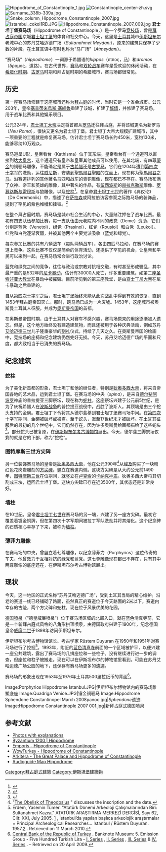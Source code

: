 {{Coord|41|00|23|N|28|58|33|E|region:TR_type:landmark_source:dewiki|display=title}}
[[Image:Hippodrome_of_Constantinople_1.jpg|right]]
[[File:Constantinople_center-zh.svg|thumb]]
[[Image:Surname_338b-339a.jpg|thumb]]
[[Image:Snake_column_Hippodrome_Constantinople_2007.jpg|thumb]]
[[Image:Istambul_cokol1RB.JPG|thumb]]
[[Image:Hippodrome_Constantinople_2007_009.jpg|thumb]]
'''君士坦丁堡赛马场'''（Hippodrome of Constantinople，{{lang-tr|Sultanahmet Meydanı, At Meydanı}}）是一个罗马[[竞技场|竞技场]]，曾是[[拜占庭帝国|拜占庭帝国]]京城[[君士坦丁堡|君士坦丁堡]]的体育和社交中心。今天，这里是[[土耳其|土耳其]]城市[[伊斯坦布尔|伊斯坦布尔]]老城中心的苏丹艾哈迈德广场（''Sultanahmet Meydanı''），原来的建筑只保存了少数的片段。在土耳其语中有时也称为“马广场”（''Atmeydanı''）。 

“赛马场”（''hippodrome''）一词源于希腊语的''hippos''（ιππος，[[马|马]]）和''dromos''（δρομος，道路）。在古代世界，[[赛马|赛马]]和[[双轮战车|双轮战车]]赛车是受欢迎的休闲活动，在[[希腊化时期|希腊化时期]]、[[古罗马|古罗马]]时期和拜占庭时期的希腊城市，赛马场都很常见。 

== 历史 ==
第一座赛马场修建于这座城市还称为[[拜占庭|拜占庭]]的时代，当时它是一个省会城市。公元203年，皇帝[[塞普蒂米烏斯·塞維魯|塞普蒂米烏斯·塞維魯]]重建了该城，扩建了[[城墙|城墙]]，并修建了赛马场，用于战车比赛和其他娱乐项目。 

公元324年，[[君士坦丁大帝|君士坦丁大帝]]决定将首都从[[罗马|罗马]]迁往拜占庭，并将该城更名为新罗马（''Neu Roma''），很快又更名为君士坦丁堡。君士坦丁大帝大规模扩建城市，其中一项重要的工程就是修复赛马场。估计君士坦丁赛马场长约450米，宽约130米，能够容纳10万观众。

赛马道呈U形，皇帝看台（Kathisma）位于其东端。皇帝看台有一个通道可以直接到达[[君士坦丁堡大皇宫|大皇宫]]，这个通道只有皇帝和皇室其他成员可以使用。在其北端，有四尊[[鎏金|鎏金]]的铜驷马雕像，不能确定是属于[[古希腊|古希腊]]还是[[古罗马|古罗马]]，它们在1204年遭到[[第四次十字军|第四次十字军]]的洗劫，运往[[威尼斯|威尼斯]]，安装到[[聖馬爾谷聖殿|聖馬爾谷聖殿]]的立面上，现在称为[[聖馬爾谷之马|聖馬爾谷之马]]。沿赛道排列的其他著名马匹和战车的青铜雕像，现在都已不存在。赛马场布满了众神、帝王和英雄的雕像，其中著名的作品，有[[留西波斯|留西波斯]]的[[赫拉克勒斯|赫拉克勒斯]]雕像、[[罗慕路斯与雷穆斯|罗慕路斯与雷穆斯]]与狼雕像，以及[[蛇柱|蛇柱]]<ref name="Statues in the hippodrome">{{cite journal| author=Sarah Guberti Bassett| title=The Antiquities in the Hippodrome of Constantinople| journal=Dumbarton Oaks Papers| year=1991| volume=45| page=87–96| url=http://links.jstor.org/sici?sici=0070-7546%281991%2945%3C87%3ATAITHO%3E2.0.CO%3B2-P&size=LARGE&origin=JSTOR-enlargePage| doi=10.2307/1291694| publisher=Dumbarton Oaks Papers, Vol. 45| access-date=2011-01-08| archive-date=2020-04-13| archive-url=https://web.archive.org/web/20200413173805/http://links.jstor.org/sici?sici=0070-7546%281991%2945%3C87%3ATAITHO%3E2.0.CO%3B2-P&size=LARGE&origin=JSTOR-enlargePage| dead-url=no}}</ref>。在皇帝[[君士坦丁七世|君士坦丁七世]]的著作《典仪论》（De Ceremoniis）中，描述了在[[萨拉森|萨拉森]]或阿拉伯访客参观之际跑马场的装饰品，提到了罕见的紫色帷幔和挂毯。<ref name="De Ceremoniis">{{cite journal|title=The Hippodrome at Byzantium|author=Rodolphe Guilland|url=http://links.jstor.org/sici?sici=0038-7134%28194810%2923%3A4%3C676%3ATHAB%3E2.0.CO%3B2-0&size=LARGE&origin=JSTOR-enlargePage|authorlink=鲁道夫·吉扬|journal=Speculum|publisher=Speculum, Vol. 23, No. 4|issue=4|doi=10.2307/2850448|year=1948|volume=23|pages=676–682}}</ref>

在整个拜占庭时期，赛马场是城市社会生活的中心，大量赌注押在了战车比赛。最初有四支队伍参加比赛，每一支队伍由元老院内不同的政党（Deme）资助，它们分别是蓝党（Venetoi）、绿党（Prasinoi）、红党（Rousioi）和白党（Leukoi）。红党和白党逐渐衰弱，并被其他两个主要党派吸收（蓝党和绿党）。

每次参加比赛的共有八辆战车（每队两辆战车），各由四匹马拉动，在赛马场的赛道上竞争。这些比赛不仅仅是简单的体育活动，还提供了罕见的机会，让皇帝和平民可以来到一起。在赛马场常会举行政治讨论。

蓝党和绿党之间的竞争，往往与政治或宗教对抗相交融，有时甚至形成骚乱，其中最严重的是532年的[[尼卡暴动|尼卡暴动]]，估计有30000人死亡，许多重要建筑，如第二座[[圣索非亚大教堂|圣索非亚大教堂]]在暴动中被摧毁。目前所见到的第三座教堂，是由[[查士丁尼大帝|查士丁尼大帝]]在尼卡暴动之后重建的。

自从[[第四次十字军|第四次十字军]]之后，君士坦丁堡始终未能从此次战乱中得到有效的恢复，直到1453年拜占庭帝国灭亡。那时，跑马场已成为一片废墟。1453年，这座城市被奥斯曼土耳其人征服，并成为[[奥斯曼帝国|奥斯曼帝国]]的首都。 

在奥斯曼帝国时期，由于土耳其人对赛车不感兴趣，赛马场原来的用途逐渐被人遗忘。但是，这个地方始终没有建造建筑物，而且还被用于各种庆典活动，例如苏丹[[艾哈迈德三世|艾哈迈德三世]]儿子隆重豪华的[[割礼|割礼]]仪式，持续了几天之久。在奥斯曼帝国的绘画中，竞技场的座椅和纪念建筑仍然完好无损。今天，苏丹艾哈迈德广场的平面和尺度，都大致相当于已消失的赛马场。

== 纪念建筑 ==
=== 蛇柱 ===
{{Main|蛇柱}}
为了美化新首都的形象，君士坦丁和他的继任者，特别是[[狄奥多西大帝|狄奥多西大帝]]，将来自帝国各地的艺术品，运到君士坦丁堡。在赛马场的中央（''spina''），是来自[[德尔斐|德尔斐]][[阿波罗|阿波罗]]神庙的普拉提亚三脚祭坛，现在称为[[蛇柱|蛇柱]]。这座祭坛兴建于公元前5世纪，是为了庆祝希腊人在[[波斯战争|波斯战争]]的普拉提亚战役中，战胜了波斯人。其顶端是由三个蛇头支持的金碗。君士坦丁下令将其从德尔斐移到君士坦丁堡赛马场中间。在[[第四次十字军|第四次十字军]]期间，金碗被破坏或被盗。至于蛇头，迟至17世纪末才被破坏。在土耳其征服后的最初的几个世纪中，它们仍然存在，因为许多奥斯曼绘画都描绘了这些蛇头<ref>{{Cite web |url=http://www.helleniccomserve.com/hippodrome.html |title=The Atmeidan, or Hippodrome-in Constantinople<!-- Bot generated title --> |accessdate=2011-01-08 |archive-date=2007-03-26 |archive-url=https://web.archive.org/web/20070326005754/http://www.helleniccomserve.com/hippodrome.html |dead-url=no }}</ref>。部分蛇头已被复原，在[[伊斯坦布尔考古博物馆|伊斯坦布尔考古博物馆]]展出。今天，德尔斐三脚祭坛仅剩的就是它的下部，称为“蛇柱”。

=== 图特摩斯三世方尖碑 ===
{{Main|图特摩斯三世方尖碑}}
另一位装饰赛马场的皇帝是[[狄奥多西大帝|狄奥多西大帝]]，他在公元390年<ref>"[http://www.livius.org/cn-cs/constantinople/constantinople_hippodrome_3.html The Obelisk of Theodosius] {{Wayback|url=http://www.livius.org/cn-cs/constantinople/constantinople_hippodrome_3.html |date=20170107160506 }}" discusses the inscription and the date.</ref>从[[埃及|埃及]]购买了一块粉红色花岗岩雕刻的[[方尖碑|方尖碑]]，竖立在赛道内侧。这块方尖碑是从大约公元前1490年，[[图特摩斯三世|图特摩斯三世]]在位期间，就竖立在[[卢克索|卢克索]]的[[卡纳克神庙|卡纳克神庙]]。狄奥多西大帝将其切割成三块，运回君士坦丁堡。这块方尖碑已存在近3500年，其状态还是非常良好。 

=== 墙柱 ===
{{Main|墙柱}}
在10世纪，皇帝[[君士坦丁七世|君士坦丁七世]]在赛马场的另一端，兴建了另一座方尖碑。最初它覆盖着镀金铜牌，但在第四次十字军期间被拉丁军队洗劫并将其熔化。这个纪念碑的石质核心幸存了下来，被称为[[墙柱|墙柱]]。

=== 薄菲力雕像===
在赛马场的中央，曾竖立着七尊雕像，以纪念薄菲力（Porphyrios）这位传奇的车夫，他曾效力于互相对抗的绿党和蓝党。这七尊雕像现在都已不存在，只有其中两尊雕像的底座还在，在伊斯坦布尔考古博物馆展出。

== 现状 ==
今天，这一地区的正式名称“苏丹艾哈迈德广场”，受到土耳其当局的精心维护。沿老的赛道一线已经铺砌了路面，虽然真正的赛道位于今天路面的2米以下。赛道内幸存的古迹，两个方尖碑和蛇柱，现在位于风景优美的花园。

[[德国喷泉|德国喷泉]]（“德皇威廉喷泉”）位于赛马场区域的北部入口，就在蓝色清真寺前，它是一个新拜占庭式风格的八角形拱顶喷泉，由德国政府兴建于1900年，纪念德国皇帝[[威廉二世_(德國)|威廉二世]]于1898年访问伊斯坦布尔。
 
伊斯坦布尔考古博物馆馆长、考古学家 Rüstem Duyuran 在1950年和1951年对赛马场进行了挖掘<ref>Erdem, Yasemin Tümer. "Atatürk Dönemi Arkeoloji Çalışmalarından Biri: Sultanahmet Kazısı," ATATÜRK ARAŞTIRMA MERKEZİ DERGİSİ, Sayı 62, Cilt: XXI, July 2005. [http://www.atam.gov.tr/index.php?Page=DergiIcerik&IcerikNo=1069] {{Wayback|url=http://www.atam.gov.tr/index.php?Page=DergiIcerik&IcerikNo=1069 |date=20120227010052 }}, İstanbul’da yapılan başlıca arkeolojik araştırmalar = Principal Archeological Researches... İstanbul / Rüstem Duyuran. 1957.[http://katalog.ibb.gov.tr/fmi/xsl/yordam/y1_liste.xsl?-db=YordamBT&-token.d=&-token.gt=&-token.yzyzm=yzm&cAlanlar=Duyuran,+Rüstem&-find] {{Wayback|url=http://katalog.ibb.gov.tr/fmi/xsl/yordam/y1_liste.xsl?-db=YordamBT&-token.d=&-token.gt=&-token.yzyzm=yzm&cAlanlar=Duyuran%2C+R%C3%BCstem&-find |date=20161222140700 }}. Retrieved on 11 March 2010.</ref>。1993年，附近的[[苏丹艾哈迈德清真寺|蓝色清真寺]]前面的一个区域被铲平，以便兴建一座公共建筑，露出了赛马场的几排座位和一些柱子。没有继续进行进一步的调查，但座位和柱子被搬走，现在可以在伊斯坦布尔的博物馆里看到。可能在苏丹艾哈迈德广场公园的地下，还保存有赛马场更多的遗迹。

赛马场的形象出现在1953年至1976年土耳其500里拉纸币的背面<ref>[http://www.tcmb.gov.tr/yeni/eng/ Central Bank of the Republic of Turkey] {{WebCite|url=https://www.webcitation.org/5hFIaQq0J?url=http://www.tcmb.gov.tr/yeni/eng/ |date=20090603031628 |dateformat=iso }}. Banknote Museum: 5. Emission Group - Five Hundred Turkish Lira - [http://www.tcmb.gov.tr/yeni/banknote/E5/182.htm I. Series] {{Wayback|url=http://www.tcmb.gov.tr/yeni/banknote/E5/182.htm |date=20090204092416 }}, [http://www.tcmb.gov.tr/yeni/banknote/E5/184.htm II. Series] {{Wayback|url=http://www.tcmb.gov.tr/yeni/banknote/E5/184.htm |date=20090204092417 }}, [http://www.tcmb.gov.tr/yeni/banknote/E5/186.htm III. Series] {{Wayback|url=http://www.tcmb.gov.tr/yeni/banknote/E5/186.htm |date=20090204092422 }} & [http://www.tcmb.gov.tr/yeni/banknote/E5/188.htm IV. Series] {{Wayback|url=http://www.tcmb.gov.tr/yeni/banknote/E5/188.htm |date=20090204092430 }}. – Retrieved on 20 April 2009.</ref>。

{{wide image|Sulthanamet_panorama.jpg|1000px|苏丹艾哈迈德广场夜景}}

<gallery>
Image:Porphyrios Hippodrome Istanbul.JPG|伊斯坦布尔博物馆内的赛马场雕塑底座
Image:Quadriga Venice.JPG|镏金铜驷马
Image:Hippodrome Sphendone Constantinopel March 2008panoc.jpg|''Sphendone''遗迹.
Image:Hippodrome Constantinople 2007 001.jpg|新拜占庭式德国喷泉
</gallery>

== 参考文献 ==
{{reflist}}
{{Commons category|Hippodrome of Constantinople}}
* [https://web.archive.org/web/20070928094925/http://www.e-turkey.net/v/istanbul_sultanahmet_hippodrome_constantinople/ Photos with explanations] 
* [http://www.byzantium1200.com/hipodrom.html Byzantium 1200 | Hippodrome]{{Wayback|url=http://www.byzantium1200.com/hipodrom.html |date=20180929212103 }} 
* [http://www.emporis.com/en/wm/bu/?id=139338 Emporis - Hippodrome of Constantinople]{{Wayback|url=http://www.emporis.com/en/wm/bu/?id=139338 |date=20070930190917 }}
* [http://wowturkey.com/forum/viewtopic.php?t=10507&postdays=0&postorder=asc&start=0 WowTurkey - Hippodrome of Constantinople]{{Wayback|url=http://wowturkey.com/forum/viewtopic.php?t=10507&postdays=0&postorder=asc&start=0 |date=20190612040302 }}
* [http://www.arkitera.com/forum/showthread.php?t=8072&goto=nextoldest Arkitera - The Great Palace and Hippodrome of Constantinople]{{Dead link}}
* [http://seslirehber.com/index.php?option=com_content&task=view&id=23&Itemid=39 Audioguide Map Hippodrome]{{Wayback|url=http://seslirehber.com/index.php?option=com_content&task=view&id=23&Itemid=39 |date=20071118125339 }}

{{伊斯坦布尔地标}}

[[Category:拜占庭式建築|Category:拜占庭式建築]]
[[Category:伊斯坦堡建築物|Category:伊斯坦堡建築物]]